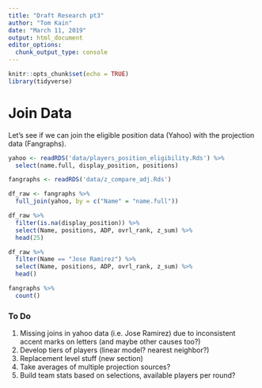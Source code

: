 ```yaml
---
title: "Draft Research pt3"
author: "Tom Kain"
date: "March 11, 2019"
output: html_document
editor_options: 
  chunk_output_type: console
---
```


```r
knitr::opts_chunk$set(echo = TRUE)
library(tidyverse)
```

# Join Data
Let's see if we can join the eligible position data (Yahoo) with the projection data (Fangraphs).

```r
yahoo <- readRDS('data/players_position_eligibility.Rds') %>%
  select(name.full, display_position, positions)

fangraphs <- readRDS('data/z_compare_adj.Rds')

df_raw <- fangraphs %>%
  full_join(yahoo, by = c("Name" = "name.full"))

```

```r
df_raw %>%
  filter(is.na(display_position)) %>%
  select(Name, positions, ADP, ovrl_rank, z_sum) %>%
  head(25)

df_raw %>%
  filter(Name == "Jose Ramirez") %>%
  select(Name, positions, ADP, ovrl_rank, z_sum) %>%
  head()

fangraphs %>%
  count()
```

### To Do
1. Missing joins in yahoo data (i.e. Jose Ramirez) due to inconsistent accent marks on letters (and maybe other causes too?)
2. Develop tiers of players (linear model? nearest neighbor?)
3. Replacement level stuff (new section)
4. Take averages of multiple projection sources? 
5. Build team stats based on selections, available players per round? 